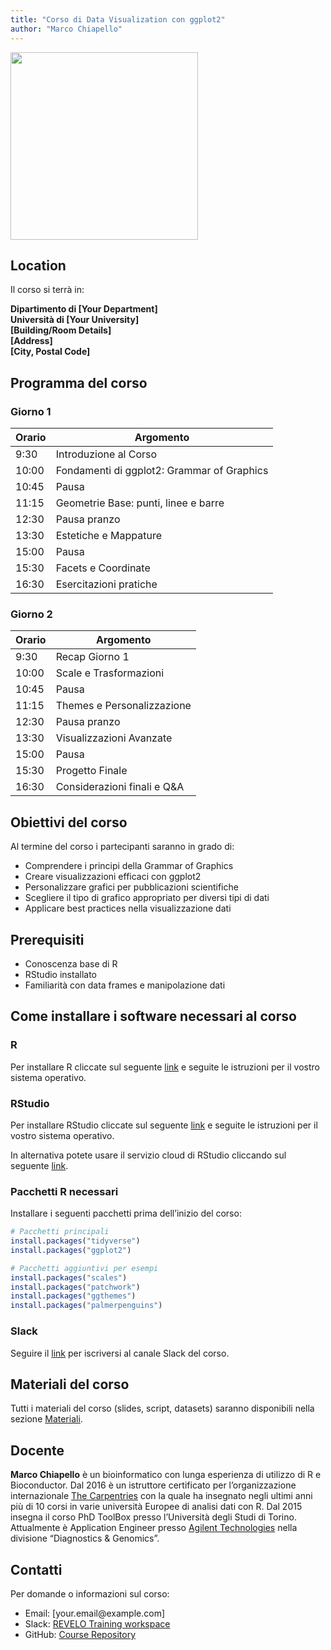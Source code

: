 ```yaml
---
title: "Corso di Data Visualization con ggplot2"
author: "Marco Chiapello"
---
```


![](materials/images/ggplot2_logo.png){width=300px fig-align="center"}

## Location {#location}

Il corso si terrà in:

**Dipartimento di [Your Department]**  
**Università di [Your University]**  
**[Building/Room Details]**  
**[Address]**  
**[City, Postal Code]**

## Programma del corso {#programma}

### Giorno 1 {#giorno1}

| Orario | Argomento |
|--------|-----------|
| 9:30   | Introduzione al Corso |
| 10:00  | Fondamenti di ggplot2: Grammar of Graphics |
| 10:45  | Pausa |
| 11:15  | Geometrie Base: punti, linee e barre |
| 12:30  | Pausa pranzo |
| 13:30  | Estetiche e Mappature |
| 15:00  | Pausa |
| 15:30  | Facets e Coordinate |
| 16:30  | Esercitazioni pratiche |

### Giorno 2 {#giorno2}

| Orario | Argomento |
|--------|-----------|
| 9:30   | Recap Giorno 1 |
| 10:00  | Scale e Trasformazioni |
| 10:45  | Pausa |
| 11:15  | Themes e Personalizzazione |
| 12:30  | Pausa pranzo |
| 13:30  | Visualizzazioni Avanzate |
| 15:00  | Pausa |
| 15:30  | Progetto Finale |
| 16:30  | Considerazioni finali e Q&A |

## Obiettivi del corso {#obiettivi}

Al termine del corso i partecipanti saranno in grado di:

- Comprendere i principi della Grammar of Graphics
- Creare visualizzazioni efficaci con ggplot2
- Personalizzare grafici per pubblicazioni scientifiche
- Scegliere il tipo di grafico appropriato per diversi tipi di dati
- Applicare best practices nella visualizzazione dati

## Prerequisiti {#prerequisiti}

- Conoscenza base di R
- RStudio installato
- Familiarità con data frames e manipolazione dati

## Come installare i software necessari al corso {#setup}

### R {#r}

Per installare R cliccate sul seguente [link](https://cran.r-project.org/) e seguite le istruzioni per il vostro sistema operativo.

### RStudio {#rstudio}

Per installare RStudio cliccate sul seguente [link](https://posit.co/download/rstudio-desktop/) e seguite le istruzioni per il vostro sistema operativo.

In alternativa potete usare il servizio cloud di RStudio cliccando sul seguente [link](https://posit.cloud/).

### Pacchetti R necessari {#pacchetti}

Installare i seguenti pacchetti prima dell'inizio del corso:

```r
# Pacchetti principali
install.packages("tidyverse")
install.packages("ggplot2")

# Pacchetti aggiuntivi per esempi
install.packages("scales")
install.packages("patchwork")
install.packages("ggthemes")
install.packages("palmerpenguins")
```

### Slack {#slack}

Seguire il [link](https://revelotraining.slack.com/) per iscriversi al canale Slack del corso.

## Materiali del corso {#materiali}

Tutti i materiali del corso (slides, script, datasets) saranno disponibili nella sezione [Materiali](materials/day1.qmd).

## Docente {#docente}

**Marco Chiapello** è un bioinformatico con lunga esperienza di utilizzo di R e Bioconductor. Dal 2016 è un istruttore certificato per l'organizzazione internazionale [The Carpentries](https://carpentries.org/) con la quale ha insegnato negli ultimi anni più di 10 corsi in varie università Europee di analisi dati con R. Dal 2015 insegna il corso PhD ToolBox presso l'Università degli Studi di Torino. Attualmente è Application Engineer presso [Agilent Technologies](https://www.agilent.com/) nella divisione "Diagnostics & Genomics".

## Contatti {#contatti}

Per domande o informazioni sul corso:

- Email: [your.email@example.com]
- Slack: [REVELO Training workspace](https://revelotraining.slack.com/)
- GitHub: [Course Repository](https://github.com/yourusername/dataviz-course)
